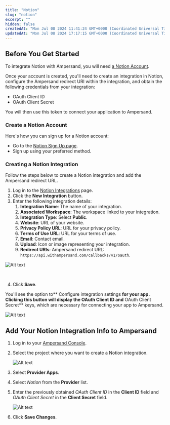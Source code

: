 ```yaml
---
title: "Notion"
slug: "notion"
excerpt: ""
hidden: false
createdAt: "Mon Jul 08 2024 11:41:24 GMT+0000 (Coordinated Universal Time)"
updatedAt: "Mon Jul 08 2024 17:17:15 GMT+0000 (Coordinated Universal Time)"
---
```

## Before You Get Started

To integrate Notion with Ampersand, you will need [a Notion Account](https://www.notion.so/signup).

Once your account is created, you'll need to create an integration in Notion, configure the Ampersand redirect URI within the integration, and obtain the following credentials from your integration:

- OAuth Client ID
- OAuth Client Secret

You will then use this token to connect your application to Ampersand.

### Create a Notion Account

Here's how you can sign up for a Notion account:

- Go to the [Notion Sign Up page](https://www.notion.so/signup).
- Sign up using your preferred method.

### Creating a Notion Integration

Follow the steps below to create a Notion integration and add the Ampersand redirect URL.

1. Log in to the [Notion Integrations](https://www.notion.so/login?redirectURL=%2Fprofile%2Fintegrations) page.
2. Click the **New Integration** button.
3. Enter the following integration details:
   1. **Integration Name**: The name of your integration.
   2. **Associated Workspace**: The workspace linked to your integration.
   3. **Integration Type**: Select **Public**.
   4. **Website**: URL of your website.
   5. **Privacy Policy URL**: URL for your privacy policy.
   6. **Terms of Use URL**: URL for your terms of use.
   7. **Email**: Contact email.
   8. **Upload**: Icon or image representing your integration.
   9. **Redirect URIs**: Ampersand redirect URL: `https://api.withampersand.com/callbacks/v1/oauth`.

![Alt text](https://files.readme.io/4f58207-notion1.gif)


<br />

4. Click **Save**.

You'll see the option to** Configure integration settings **for your app. Clicking this button will display the **OAuth Client ID** and** OAuth Client Secret** keys, which are necessary for connecting your app to Ampersand. 

![Alt text](https://files.readme.io/8cc7845-notion3.jpeg)


## Add Your Notion Integration Info to Ampersand

1. Log in to your [Ampersand Console](https://console.withampersand.com).

2. Select the project where you want to create a Notion integration.

   ![Alt text](https://files.readme.io/dd47b7a-Ampersand.png)

3. Select **Provider Apps**.

4. Select _Notion_ from the **Provider** list.

5. Enter the previously obtained _OAuth Client ID_ in the **Client ID** field and _OAuth Client Secret_ in the **Client Secret** field.

   ![Alt text](https://files.readme.io/1594a46-notion2.gif)

6. Click **Save Changes**.
